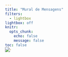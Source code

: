 ```yaml
---
title: "Mural de Mensagens"
filters:
  - lightbox
lightbox: off
knitr:
  opts_chunk: 
    echo: false
    message: false
toc: false
---
```


![](images/floral.jpg){.nolightbox fig-align="center" style="margin-top: -30px;"}


<div id="message-board"></div>

<script>

async function fetchCSVData(url) {
    const response = await fetch(url);
    const text = await response.text();
    const data = text.split('\n').slice(1).map(row => {
        const columns = row.split(',');
        return {
            username: columns[1].trim(),
            message: columns[3].trim(),
        };
    });

    return data;
}

function createMessageElement(messageData) {
    const messageElement = document.createElement('div');
    messageElement.classList.add('message');

    const usernameElement = document.createElement('span');
    usernameElement.classList.add('username');
    usernameElement.textContent = messageData.username;
    messageElement.appendChild(usernameElement);

    const messageContentElement = document.createElement('p');
    messageContentElement.textContent = messageData.message;
    messageElement.appendChild(messageContentElement);

    return messageElement;
}

async function initMessageBoard() {
    const csvUrl = 'https://docs.google.com/spreadsheets/d/e/2PACX-1vRWFesiPBWEnJDi61t0DR-m8emzaUgh1GPE031f6G4abji_Qg8UcPLIH980CUUQTtF6gpFtfNfHXJSP/pub?gid=1975612460&single=true&output=csv';
    const messages = await fetchCSVData(csvUrl);

    const messageBoard = document.getElementById('message-board');
    messages.forEach(message => {
        const messageElement = createMessageElement(message);
        messageBoard.appendChild(messageElement);
    });
}

initMessageBoard();


</script>

<style>
    #message-board {
        display: grid;
        grid-template-columns: repeat(2, 1fr);
        gap: 10px;
    }

    .message {
        border: 1px solid #ccc;
        padding: 10px;
        background-color: #f8f8f8;
    }

    .username {
        font-weight: normal;
        display: block;
        margin-bottom: 5px;
        font-size: 1em;
        color: #b34838;
    }
</style>

